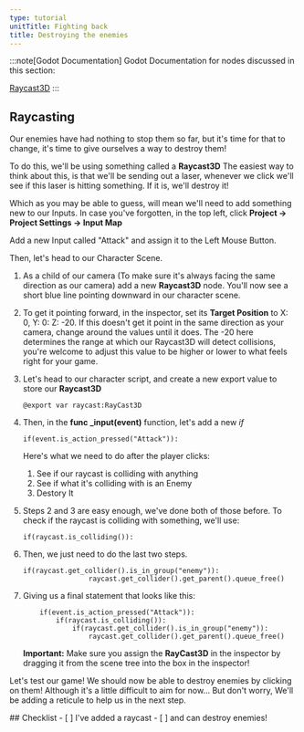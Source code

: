 ```yaml
---
type: tutorial
unitTitle: Fighting back
title: Destroying the enemies
---
```



:::note[Godot Documentation]
Godot Documentation for nodes discussed in this section: 

[Raycast3D](https://docs.godotengine.org/en/stable/classes/class_raycast3d.html)
:::

## Raycasting

Our enemies have had nothing to stop them so far, but it's time for that to change, it's time to give ourselves a way to destroy them!

To do this, we'll be using something called a **Raycast3D** The easiest way to think about this, is that we'll be sending out a laser, whenever we click we'll see if this laser is hitting something. If it is, we'll destroy it!

Which as you may be able to guess, will mean we'll need to add something new to our Inputs. In case you've forgotten, in the top left, click **Project -> Project Settings -> Input Map**

Add a new Input called "Attack" and assign it to the Left Mouse Button. 

Then, let's head to our Character Scene. 
<Steps>
1. As a child of our camera (To make sure it's always facing the same direction as our camera) add a new **Raycast3D** node.
	You'll now see a short blue line pointing downward in our character scene. 
	
2. To get it pointing forward, in the inspector, set its **Target Position** to X: 0, Y: 0: Z: -20. If this doesn't get it point in the same direction as your camera, change around the values until it does.
	The -20 here determines the range at which our Raycast3D will detect collisions, you're welcome to adjust this value to be higher or lower to what feels right for your game.

3. Let's head to our character script, and create a new export value to store our **Raycast3D**

	```gdscript
	@export var raycast:RayCast3D
	```

4. Then, in the **func _input(event)** function, let's add a new *if*

	```gdscript
	if(event.is_action_pressed("Attack")):
	```

	Here's what we need to do after the player clicks:
	1. See if our raycast is colliding with anything
	2. See if what it's colliding with is an Enemy
	3. Destory It

5. Steps 2 and 3 are easy enough, we've done both of those before. To check if the raycast is colliding with something, we'll use:

	```gdscript
	if(raycast.is_colliding()):
	```

6. Then, we just need to do the last two steps.

	```gdscript
	if(raycast.get_collider().is_in_group("enemy")):
					raycast.get_collider().get_parent().queue_free()
	```

7. Giving us a final statement that looks like this: 

	```gdscript
		if(event.is_action_pressed("Attack")):
			if(raycast.is_colliding()):
				if(raycast.get_collider().is_in_group("enemy")):
					raycast.get_collider().get_parent().queue_free()
	```
	**Important:** Make sure you assign the **RayCast3D** in the inspector by dragging it from the scene tree into the box in the inspector!
</Steps>

Let's test our game! We should now be able to destroy enemies by clicking on them! Although it's a little difficult to aim for now... But don't worry, We'll be adding a reticule 
to help us in the next step.



<Box>
## Checklist
<Checklist>
- [ ] I've added a raycast
- [ ] and can destroy enemies!
</Checklist>
</Box>
